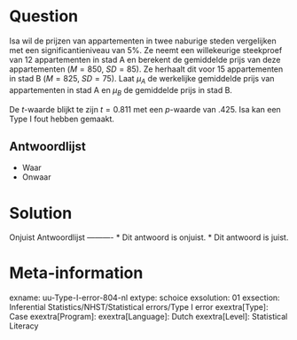 Question
========
  
Isa wil de prijzen van appartementen in twee naburige steden vergelijken met een significantieniveau van 5%. Ze neemt een willekeurige steekproef van 12 appartementen in stad A en berekent de gemiddelde prijs van deze appartementen ($M = 850$, $SD = 85$). Ze herhaalt dit voor 15 appartementen in stad B ($M = 825$, $SD = 75$). Laat $\mu_A$ de werkelijke gemiddelde prijs van appartementen in stad A en $\mu_B$ de gemiddelde prijs in stad B.

De $t$-waarde blijkt te zijn $t = 0.811$ met een $p$-waarde van $.425$. Isa kan een Type I fout hebben gemaakt.


Antwoordlijst
----------
* Waar
* Onwaar

Solution
========
  
Onjuist
Antwoordlijst
----------
* Dit antwoord is onjuist.
* Dit antwoord is juist.

Meta-information
================
exname: uu-Type-I-error-804-nl
extype: schoice
exsolution: 01
exsection: Inferential Statistics/NHST/Statistical errors/Type I error
exextra[Type]: Case
exextra[Program]: 
exextra[Language]: Dutch
exextra[Level]: Statistical Literacy